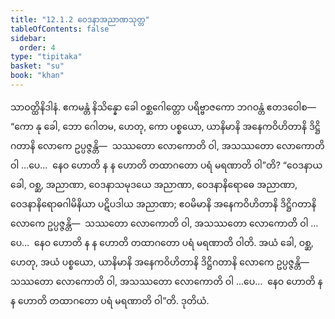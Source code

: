 ```yaml
---
title: "12.1.2 ဝေဒနာအညာဏသုတ္တ"
tableOfContents: false
sidebar:
  order: 4
type: "tipitaka"
basket: "su"
book: "khan"
---
```



<DynamicBreadcrumb />

<Division number="608" book="khan">

<Paragraph number="1238" book="khan">
သာဝတ္ထိနိဒါနံ. ဧကမန္တံ နိသိန္နော ခေါ ဝစ္ဆဂေါတ္တော ပရိဗ္ဗာဇကော ဘဂဝန္တံ ဧတဒဝေါစ—  “ကော နု ခေါ, ဘော ဂေါတမ, ဟေတု, ကော ပစ္စယော, ယာနိမာနိ အနေကဝိဟိတာနိ ဒိဋ္ဌိဂတာနိ လောကေ ဥပ္ပဇ္ဇန္တိ—  သဿတော လောကောတိ ဝါ, အသဿတော လောကောတိ ဝါ …ပေ…  နေဝ ဟောတိ န န ဟောတိ တထာဂတော ပရံ မရဏာတိ ဝါ”တိ? “ဝေဒနာယ ခေါ, ဝစ္ဆ, အညာဏာ, ဝေဒနာသမုဒယေ အညာဏာ, ဝေဒနာနိရောဓေ အညာဏာ, ဝေဒနာနိရောဓဂါမိနိယာ ပဋိပဒါယ အညာဏာ; ဧဝမိမာနိ အနေကဝိဟိတာနိ ဒိဋ္ဌိဂတာနိ လောကေ ဥပ္ပဇ္ဇန္တိ—  သဿတော လောကောတိ ဝါ, အသဿတော လောကောတိ ဝါ …ပေ…  နေဝ ဟောတိ န န ဟောတိ တထာဂတော ပရံ မရဏာတိ ဝါတိ. အယံ ခေါ, ဝစ္ဆ, ဟေတု, အယံ ပစ္စယော, ယာနိမာနိ အနေကဝိဟိတာနိ ဒိဋ္ဌိဂတာနိ လောကေ ဥပ္ပဇ္ဇန္တိ—  သဿတော လောကောတိ ဝါ, အသဿတော လောကောတိ ဝါ …ပေ…  နေဝ ဟောတိ န န ဟောတိ တထာဂတော ပရံ မရဏာတိ ဝါ”တိ.

</Paragraph>
</Division>

<Paragraph number="1239" type="center" book="khan">
ဒုတိယံ.
</Paragraph>